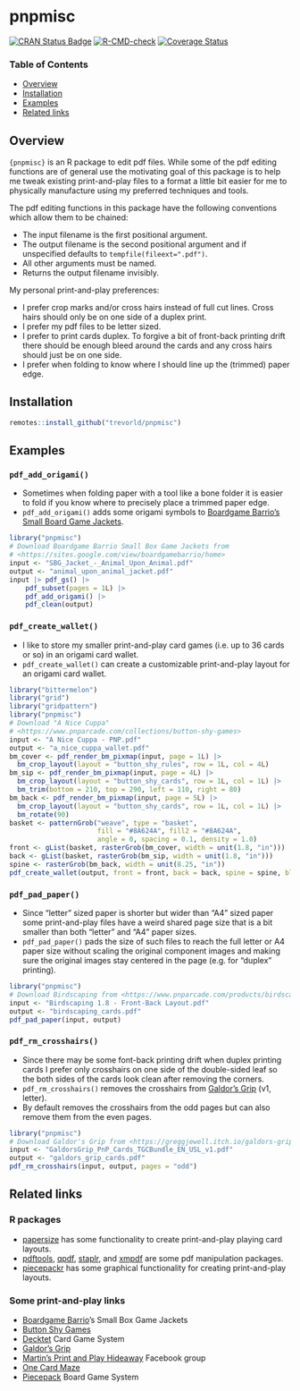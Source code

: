 # pnpmisc

[![CRAN Status Badge](https://www.r-pkg.org/badges/version/pnpmisc)](https://cran.r-project.org/package=pnpmisc)
[![R-CMD-check](https://github.com/trevorld/pnpmisc/actions/workflows/R-CMD-check.yaml/badge.svg?branch=main)](https://github.com/trevorld/pnpmisc/actions)
[![Coverage Status](https://codecov.io/gh/trevorld/pnpmisc/branch/main/graph/badge.svg)](https://app.codecov.io/gh/trevorld/pnpmisc)

### Table of Contents

* [Overview](#overview)
* [Installation](#installation)
* [Examples](#examples)
* [Related links](#related)

## <a name="overview">Overview</a>

`{pnpmisc}` is an R package to edit pdf files.
While some of the pdf editing functions are of general use the motivating goal of this package
is to help me tweak existing print-and-play files to a format a little
bit easier for me to physically manufacture using my preferred techniques and tools.

The pdf editing functions in this package have the following conventions which allow them to be chained:

* The input filename is the first positional argument.
* The output filename is the second positional argument and if unspecified defaults to `tempfile(fileext=".pdf")`.
* All other arguments must be named.
* Returns the output filename invisibly.

My personal print-and-play preferences:

* I prefer crop marks and/or cross hairs instead of full cut lines.  Cross hairs should only be on one side of a duplex print.
* I prefer my pdf files to be letter sized.
* I prefer to print cards duplex.  To forgive a bit of front-back printing drift there should be enough bleed around the cards and any cross hairs should just be on one side.
* I prefer when folding to know where I should line up the (trimmed) paper edge.

## <a name="installation">Installation</a>

```r
remotes::install_github("trevorld/pnpmisc")
```

## <a name="examples">Examples</a>

### `pdf_add_origami()`

* Sometimes when folding paper with a tool like a bone folder it is easier to fold if you
know where to precisely place a trimmed paper edge.
* `pdf_add_origami()` adds some origami symbols to
[Boardgame Barrio's Small Board Game Jackets](https://sites.google.com/view/boardgamebarrio/home).

```r
library("pnpmisc")
# Download Boardgame Barrio Small Box Game Jackets from
# <https://sites.google.com/view/boardgamebarrio/home>
input <- "SBG_Jacket_-_Animal_Upon_Animal.pdf"
output <- "animal_upon_animal_jacket.pdf"
input |> pdf_gs() |>
    pdf_subset(pages = 1L) |>
    pdf_add_origami() |>
    pdf_clean(output)
```

### `pdf_create_wallet()`

* I like to store my smaller print-and-play card games (i.e. up to 36 cards or so) in an origami card wallet.
* `pdf_create_wallet()` can create a customizable print-and-play layout for an origami card wallet.

```r
library("bittermelon")
library("grid")
library("gridpattern")
library("pnpmisc")
# Download "A Nice Cuppa"
# <https://www.pnparcade.com/collections/button-shy-games>
input <- "A Nice Cuppa - PNP.pdf"
output <- "a_nice_cuppa_wallet.pdf"
bm_cover <- pdf_render_bm_pixmap(input, page = 1L) |>
  bm_crop_layout(layout = "button_shy_rules", row = 1L, col = 4L)
bm_sip <- pdf_render_bm_pixmap(input, page = 4L) |>
  bm_crop_layout(layout = "button_shy_cards", row = 1L, col = 1L) |>
  bm_trim(bottom = 210, top = 290, left = 110, right = 80)
bm_back <- pdf_render_bm_pixmap(input, page = 5L) |>
  bm_crop_layout(layout = "button_shy_cards", row = 1L, col = 1L) |>
  bm_rotate(90)
basket <- patternGrob("weave", type = "basket",
                      fill = "#8A624A", fill2 = "#8A624A",
                      angle = 0, spacing = 0.1, density = 1.0)
front <- gList(basket, rasterGrob(bm_cover, width = unit(1.8, "in")))
back <- gList(basket, rasterGrob(bm_sip, width = unit(1.8, "in")))
spine <- rasterGrob(bm_back, width = unit(8.25, "in"))
pdf_create_wallet(output, front = front, back = back, spine = spine, bleed = 0.125)
```

### `pdf_pad_paper()`

* Since "letter" sized paper is shorter but wider than "A4" sized paper some print-and-play files have a
weird shared page size that is a bit smaller than both "letter" and "A4" paper sizes.
* `pdf_pad_paper()` pads the size of such files to reach the full letter or A4 paper size without scaling the original component images and making sure the original images stay centered in the page (e.g. for "duplex" printing).

```r
library("pnpmisc")
# Download Birdscaping from <https://www.pnparcade.com/products/birdscaping>
input <- "Birdscaping 1.8 - Front-Back Layout.pdf"
output <- "birdscaping_cards.pdf"
pdf_pad_paper(input, output)
```

### `pdf_rm_crosshairs()`

* Since there may be some font-back printing drift when duplex printing cards
  I prefer only crosshairs on one side of the double-sided leaf so the both sides of the cards look clean after removing the corners.
* `pdf_rm_crosshairs()` removes the crosshairs from [Galdor's Grip](https://greggjewell.itch.io/galdors-grip) (v1, letter).
* By default removes the crosshairs from the odd pages but can also remove them from the even pages.

```r
library("pnpmisc")
# Download Galdor's Grip from <https://greggjewell.itch.io/galdors-grip>
input <- "GaldorsGrip_PnP_Cards_TGCBundle_EN_USL_v1.pdf"
output <- "galdors_grip_cards.pdf"
pdf_rm_crosshairs(input, output, pages = "odd")
```

## <a name="related">Related links</a>

### R packages

* [papersize](https://github.com/elipousson/papersize) has some functionality to create print-and-play playing card layouts.
* [pdftools](https://github.com/ropensci/pdftools), [qpdf](https://github.com/ropensci/qpdf), [staplr](https://github.com/pridiltal/staplr), and [xmpdf](https://github.com/trevorld/r-xmpdf) are some pdf manipulation packages.
* [piecepackr](https://github.com/piecepackr/piecepackr) has some graphical functionality for creating print-and-play layouts.

### Some print-and-play links

* [Boardgame Barrio](https://sites.google.com/view/boardgamebarrio)'s Small Box Game Jackets
* [Button Shy Games](https://buttonshygames.com/)
* [Decktet](https://www.decktet.com/) Card Game System
* [Galdor's Grip](https://greggjewell.itch.io/galdors-grip)
* [Martin's Print and Play Hideaway](https://www.facebook.com/groups/pnphideaway/) Facebook group
* [One Card Maze](https://onecardmaze.com/)
* [Piecepack](https://ludism.org/ppwiki/Downloadable_Piecepack_Sets) Board Game System
